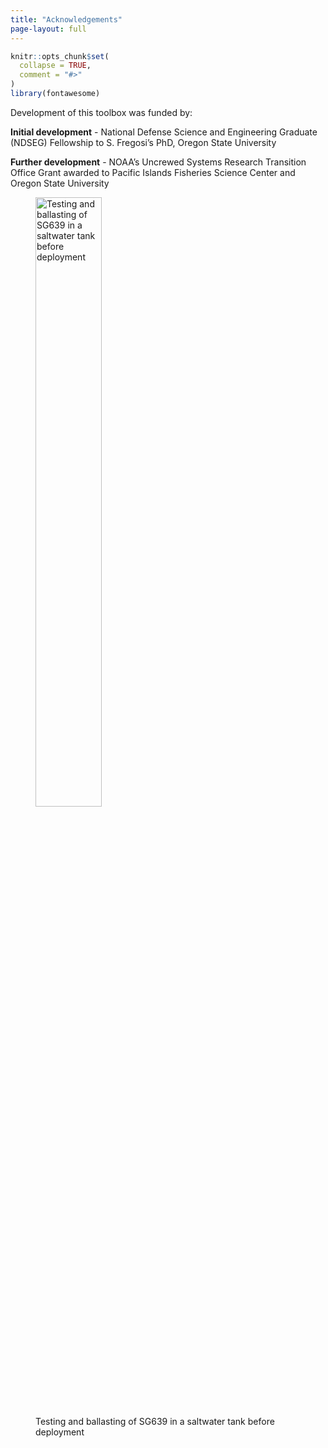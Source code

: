 ```yaml
---
title: "Acknowledgements"
page-layout: full
---
```


```r
knitr::opts_chunk$set(
  collapse = TRUE,
  comment = "#>"
)
library(fontawesome)
```

Development of this toolbox was funded by:

**Initial development** - National Defense Science and Engineering Graduate (NDSEG) Fellowship to S. Fregosi's PhD, Oregon State University

**Further development** - NOAA's Uncrewed Systems Research Transition Office Grant awarded to Pacific Islands Fisheries Science Center and Oregon State University

![Testing and ballasting of SG639 in a saltwater tank before deployment](images/sg639-in-tank-hawaii_2023-04-10.JPG){#fig-tank-test width=50%}
